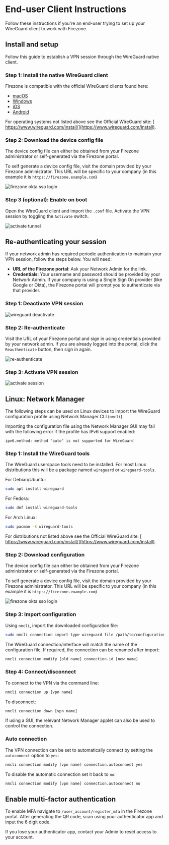 
# End-user Client Instructions

Follow these instructions if you're an end-user trying to set up your WireGuard
client to work with Firezone.

## Install and setup

Follow this guide to establish a VPN session through the WireGuard native
client.

### Step 1: Install the native WireGuard client

Firezone is compatible with the official WireGuard clients found here:

- [macOS](https://itunes.apple.com/us/app/wireguard/id1451685025)
- [Windows](https://download.wireguard.com/windows-client/wireguard-installer.exe)
- [iOS](https://itunes.apple.com/us/app/wireguard/id1441195209)
- [Android](https://play.google.com/store/apps/details?id=com.wireguard.android)

For operating systems not listed above see the Official WireGuard site:
[ https://www.wireguard.com/install/](https://www.wireguard.com/install).

### Step 2: Download the device config file

The device config file can either be obtained from your Firezone administrator
or self-generated via the Firezone portal.

To self generate a device config file, visit the domain provided by your
Firezone administrator. This URL will be specific to your company (in this
example it is `https://firezone.example.com`)

<Image className="mx-auto"
  alt="firezone okta sso login"
  src="/images/firezone-okta-sso-login.gif"
  width={960}
  height={540}
/>

### Step 3 (optional): Enable on boot

Open the WireGuard client and import the `.conf` file. Activate the VPN session
by toggling the `Activate` switch.

<Image className="mx-auto"
  alt="activate tunnel"
  src="/images/activate-tunnel.gif"
  width={960}
  height={540}
/>

## Re-authenticating your session

If your network admin has required periodic authentication to maintain your VPN
session, follow the steps below. You will need:

- **URL of the Firezone portal**: Ask your Network Admin for the link.
- **Credentials**: Your username and password should be provided by your Network
  Admin. If your company is using a Single Sign On provider (like Google or
  Okta), the Firezone portal will prompt you to authenticate via that provider.

### Step 1: Deactivate VPN session

<Image className="mx-auto"
  alt="wireguard deactivate"
  src="/images/wireguard-deactivate.png"
  width={960}
  height={540}
/>

### Step 2: Re-authenticate

Visit the URL of your Firezone portal and sign in using credentials provided by
your network admin. If you are already logged into the portal, click the
`Reauthenticate` button, then sign in again.

<Image className="mx-auto"
  alt="re-authenticate"
  width={960}
  height={540}
  src="/images/re-authenticate.gif"
/>

### Step 3: Activate VPN session

<Image className="mx-auto"
  alt="activate session"
  src="/images/activate-session.png"
  width={960}
  height={540}
/>

## Linux: Network Manager

The following steps can be used on Linux devices to import the WireGuard
configuration profile using Network Manager CLI (`nmcli`).

<Alert color="info">
Importing the configuration file using the Network Manager GUI may fail
with the following error if the profile has IPv6 support enabled:

```
ipv6.method: method "auto" is not supported for WireGuard
```

</Alert>

### Step 1: Install the WireGuard tools

The WireGuard userspace tools need to be installed. For most Linux distributions
this will be a package named `wireguard` or `wireguard-tools`.

For Debian/Ubuntu:

```bash
sudo apt install wireguard
```

For Fedora:

```bash
sudo dnf install wireguard-tools
```

For Arch Linux:

```bash
sudo pacman -S wireguard-tools
```

For distributions not listed above see the Official WireGuard site:
[ https://www.wireguard.com/install/](https://www.wireguard.com/install).

### Step 2: Download configuration

The device config file can either be obtained from your Firezone administrator
or self-generated via the Firezone portal.

To self generate a device config file, visit the domain provided by your
Firezone administrator. This URL will be specific to your company (in this
example it is `https://firezone.example.com`)

<Image className="mx-auto"
  alt="firezone okta sso login"
  src="/images/firezone-sso-okta-login.gif"
  width={960}
  height={540}
/>

### Step 3: Import configuration

Using `nmcli`, import the downloaded configuration file:

```bash
sudo nmcli connection import type wireguard file /path/to/configuration.conf
```

<Alert color="info">
The WireGuard connection/interface will match the name of the
configuration file. If required, the connection can be renamed after import:

```bash
nmcli connection modify [old name] connection.id [new name]
```

</Alert>

### Step 4: Connect/disconnect

To connect to the VPN via the command line:

```bash
nmcli connection up [vpn name]
```

To disconnect:

```bash
nmcli connection down [vpn name]
```

If using a GUI, the relevant Network Manager applet can also be used to control
the connection.

### Auto connection

The VPN connection can be set to automatically connect by setting the
`autoconnect` option to `yes`:

```bash
nmcli connection modify [vpn name] connection.autoconnect yes
```

To disable the automatic connection set it back to `no`:

```bash
nmcli connection modify [vpn name] connection.autoconnect no
```

## Enable multi-factor authentication

To enable MFA navigate to `/user_account/register_mfa` in the Firezone portal.
After generating the QR code, scan using your authenticator app and input the 6
digit code.

If you lose your authenticator app, contact your Admin to reset access to your
account.
